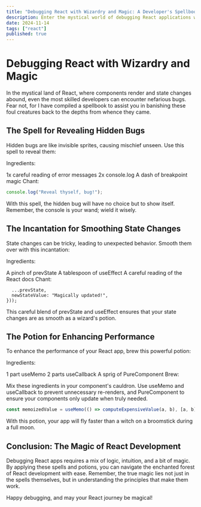 ```yaml
---
title: "Debugging React with Wizardry and Magic: A Developer's Spellbook"
description: Enter the mystical world of debugging React applications with a touch of humor. Learn spells and incantations to banish bugs and optimize your code, all while navigating the enchanting forest of React development.	
date: 2024-11-14
tags: ["react"]	
published: true
---
```

# Debugging React with Wizardry and Magic
In the mystical land of React, where components render and state changes abound, even the most skilled developers can encounter nefarious bugs. Fear not, for I have compiled a spellbook to assist you in banishing these foul creatures back to the depths from whence they came.

## The Spell for Revealing Hidden Bugs
Hidden bugs are like invisible sprites, causing mischief unseen. Use this spell to reveal them:

Ingredients:

1x careful reading of error messages
2x console.log
A dash of breakpoint magic
Chant:
```js
console.log("Reveal thyself, bug!");
```
With this spell, the hidden bug will have no choice but to show itself. Remember, the console is your wand; wield it wisely.

## The Incantation for Smoothing State Changes
State changes can be tricky, leading to unexpected behavior. Smooth them over with this incantation:

Ingredients:

A pinch of prevState
A tablespoon of useEffect
A careful reading of the React docs
Chant:
```jsthis.setState((prevState) => ({
  ...prevState,
  newStateValue: "Magically updated!",
}));
```
This careful blend of prevState and useEffect ensures that your state changes are as smooth as a wizard's potion.

## The Potion for Enhancing Performance
To enhance the performance of your React app, brew this powerful potion:

Ingredients:

1 part useMemo
2 parts useCallback
A sprig of PureComponent
Brew:

Mix these ingredients in your component's cauldron. Use useMemo and useCallback to prevent unnecessary re-renders, and PureComponent to ensure your components only update when truly needed.
```js
const memoizedValue = useMemo(() => computeExpensiveValue(a, b), [a, b]);
```

With this potion, your app will fly faster than a witch on a broomstick during a full moon.

## Conclusion: The Magic of React Development
Debugging React apps requires a mix of logic, intuition, and a bit of magic. By applying these spells and potions, you can navigate the enchanted forest of React development with ease. Remember, the true magic lies not just in the spells themselves, but in understanding the principles that make them work.

Happy debugging, and may your React journey be magical!